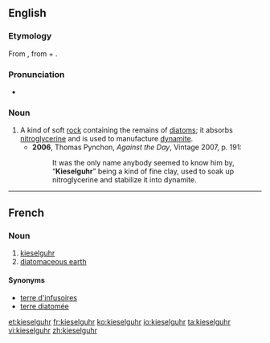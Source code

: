 ==English==
{{wikipedia}}

===Etymology===
From {{etyl|de|en}} {{term|Kieselguhr|lang=de}}, from {{term|Kiesel||pebble, gravel|lang=de}} + {{term|Guhr||[[guhr]]|lang=de}}.

===Pronunciation===
* {{a|UK}} {{IPA|/ˈkiːzəlɡʊə/}}

===Noun===
{{en-noun|-}}

# A kind of soft [[rock]] containing the remains of [[diatom]]s; it absorbs [[nitroglycerine]] and is used to manufacture [[dynamite]].
#* '''2006''', Thomas Pynchon, ''Against the Day'', Vintage 2007, p. 191:
#*: It was the only name anybody seemed to know him by, “'''Kieselguhr'''” being a kind of fine clay, used to soak up nitroglycerine and stabilize it into dynamite.

----
==French==
{{wikipedia|lang=fr}}

===Noun===
{{fr-noun|m}}

# [[#English|kieselguhr]]
# [[diatomaceous earth]]

====Synonyms====
* [[terre d'infusoires]]
* [[terre diatomée]]

[[et:kieselguhr]]
[[fr:kieselguhr]]
[[ko:kieselguhr]]
[[io:kieselguhr]]
[[ta:kieselguhr]]
[[vi:kieselguhr]]
[[zh:kieselguhr]]